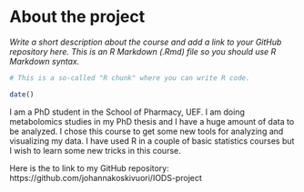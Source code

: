 
# About the project

*Write a short description about the course and add a link to your GitHub repository here. This is an R Markdown (.Rmd) file so you should use R Markdown syntax.*

```r
# This is a so-called "R chunk" where you can write R code.

date()

```
I am a PhD student in the School of Pharmacy, UEF. I am doing metabolomics studies in my PhD thesis and I have a huge amount of data to be analyzed. I chose this course to get some new tools for analyzing and visualizing my data. I have used R in a couple of basic statistics courses but I wish to learn some new tricks in this course. 

Here is the to link to my GitHub repository: https://github.com/johannakoskivuori/IODS-project  